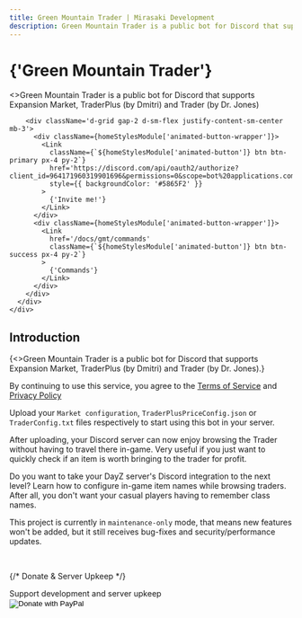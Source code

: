 ```yaml
---
title: Green Mountain Trader | Mirasaki Development
description: Green Mountain Trader is a public bot for Discord that supports Trader, TraderPlus, and Expansion Market
---
```



<div className={homeStylesModule.heroImage}>
  <div className='px-4' style={{
    display: 'flex',
    flexDirection: 'column',
    justifyContent: 'center',
    // padding: '15rem 5rem', Not mobile friendly =(
    minHeight: '80svh', // Image min-height
  }}>
    <div className='px-3 py-1' style={{
      backgroundColor: 'rgba(0,0,0,.5)',
      borderRadius: '2rem'
    }}>
      <h1
        id='introduction'
        className='display-4 fw-bold'
        style={{ fontFamily: '\'Orbitron\', sans-serif', color: 'white' }}
      >
        {'Green Mountain Trader'}
      </h1>
      <div className='col-lg-6 mx-auto'>
        <p className='lead' style={{ color: '#ddd' }}>
          <>Green Mountain Trader is a public bot for Discord that supports <Link style={{color: 'inherit'}} href='https://steamcommunity.com/sharedfiles/filedetails/?id=2572328470' color='lightskyblue'>Expansion Market</Link>, <Link style={{color: 'inherit'}} href='https://steamcommunity.com/workshop/filedetails/?id=2458896948' color='lightskyblue'>TraderPlus (by Dmitri)</Link> and <Link style={{color: 'inherit'}} href='https://steamcommunity.com/sharedfiles/filedetails/?id=1590841260' color='lightskyblue'>Trader (by Dr. Jones)</Link></>
        </p>

        <div className='d-grid gap-2 d-sm-flex justify-content-sm-center mb-3'>
          <div className={homeStylesModule['animated-button-wrapper']}>
            <Link
              className={`${homeStylesModule['animated-button']} btn btn-primary px-4 py-2`}
              href='https://discord.com/api/oauth2/authorize?client_id=964171960319901696&permissions=0&scope=bot%20applications.commands'
              style={{ backgroundColor: '#5865F2' }}
            >
              {'Invite me!'}
            </Link>
          </div>
          <div className={homeStylesModule['animated-button-wrapper']}>
            <Link
              href='/docs/gmt/commands'
              className={`${homeStylesModule['animated-button']} btn btn-success px-4 py-2`}
            >
              {'Commands'}
            </Link>
          </div>
        </div>
      </div>
    </div>
  </div>
</div>

## Introduction

<p>
  {<>Green Mountain Trader is a public bot for Discord that supports <Link href='https://steamcommunity.com/sharedfiles/filedetails/?id=2572328470'>Expansion Market</Link>, <Link href='https://steamcommunity.com/workshop/filedetails/?id=2458896948'>TraderPlus (by Dmitri)</Link> and <Link href='https://steamcommunity.com/sharedfiles/filedetails/?id=1590841260'>Trader (by Dr. Jones)</Link>.</>}
</p>

<Callout type="info">By continuing to use this service, you agree to the [Terms of Service](/docs/gmt/legal/terms-of-service) and [Privacy Policy](/docs/gmt/legal/privacy-policy)</Callout>

Upload your `Market configuration`, `TraderPlusPriceConfig.json` or `TraderConfig.txt` files respectively to start using this bot in your server.

After uploading, your Discord server can now enjoy browsing the Trader without having to travel there in-game. Very useful if you just want to quickly check if an item is worth bringing to the trader for profit.

Do you want to take your DayZ server's Discord integration to the next level? Learn how to configure <Link href='/docs/traders-in-game-names'>in-game item names</Link> while browsing traders. After all, you don't want your casual players having to remember class names.

<Callout variant='info' className='small'>This project is currently in `maintenance-only` mode, that means new features won't be added, but it still receives bug-fixes and security/performance updates.</Callout>

<br />

{/* Donate & Server Upkeep */}
<form action="https://www.paypal.com/donate" method="post" target="_top" style={{marginBottom: '-2rem'}}>
  <div className='text-sm mb-1 small'>Support development and server upkeep</div>
  <input type="hidden" name="hosted_button_id" value="T37UKLCVH8TE2" />
  <input width={80} type="image" src="https://www.paypalobjects.com/en_GB/i/btn/btn_donate_LG.gif" border="0" name="submit" title="PayPal - The safer, easier way to pay online!" alt="Donate with PayPal" />
  <Image alt="" border="0" src="https://www.paypal.com/en_GB/i/scr/pixel.gif" width="1" height="1" />
</form>
